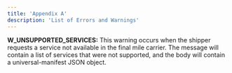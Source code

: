 ```yaml
---
title: 'Appendix A'
description: 'List of Errors and Warnings'
---
```


**W_UNSUPPORTED_SERVICES:** This warning occurs when the shipper requests a service not available in the final mile carrier. The message will contain a list of services that were not supported, and the body will contain a universal-manifest JSON object. 
